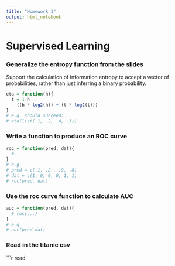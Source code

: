 ```yaml
---
title: "Homework 1"
output: html_notebook
---
```


# Supervised Learning


### Generalize the entropy function from the slides
Support the calculation of information entropy to accept a vector of probabilities, rather than just inferring a binary probability.
```r
eta = function(h){
  t = 1-h
  - ((h * log2(h)) + (t * log2(t)))
}
# e.g. should succeed:
# eta(list(.1, .2, .4, .3))
```

### Write a function to produce an ROC curve
```r
roc = function(pred, dat){
  #...
}
# e.g.
# pred = c(.1, .2., .9, .8)
# dat = c(1, 0, 0, 0, 1, 1)
# roc(pred, dat)
```

### Use the roc curve function to calculate AUC
```r
auc = function(pred, dat){
  # roc(...)
}
# e.g.
# auc(pred,dat)
```

###  Read in the titanic csv
```r
read